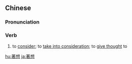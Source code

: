 {{also|着想}}
==Chinese==
{{zh-forms}}

===Pronunciation===
{{zh-pron
|m=zhuóxiǎng,zháoxiǎng,1nb=mainland China,2nb=Taiwan
|c=zoek6 soeng2
|h=pfs=chho̍k-sióng
|mn=qz,xm:tio̍k-sióng/zz:chia̍k-siáng
|cat=v
}}

===Verb===
{{zh-verb}}

# to [[consider]]; to [[take into consideration]]; to [[give thought]] to

{{zh-cat|Advanced}}

[[hu:著想]]
[[ja:著想]]